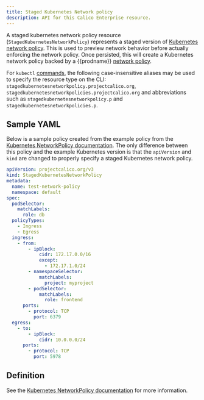 ```yaml
---
title: Staged Kubernetes Network policy
description: API for this Calico Enterprise resource.
---
```


A staged kubernetes network policy resource (`StagedKubernetesNetworkPolicy`) represents a staged version
of [Kubernetes network policy](https://kubernetes.io/docs/concepts/services-networking/network-policies).
This is used to preview network behavior before actually enforcing the network policy. Once persisted, this
will create a Kubernetes network policy backed by a {{prodname}}
[network policy](networkpolicy.mdx).

For `kubectl` [commands](https://kubernetes.io/docs/reference/kubectl/overview/), the following case-insensitive aliases
may be used to specify the resource type on the CLI:
`stagedkubernetesnetworkpolicy.projectcalico.org`, `stagedkubernetesnetworkpolicies.projectcalico.org` and abbreviations such as
`stagedkubernetesnetworkpolicy.p` and `stagedkubernetesnetworkpolicies.p`.

## Sample YAML

Below is a sample policy created from the example policy from the
[Kubernetes NetworkPolicy documentation](https://kubernetes.io/docs/concepts/services-networking/network-policies/#the-networkpolicy-resource).
The only difference between this policy and the example Kubernetes version is that the `apiVersion` and `kind` are changed
to properly specify a staged Kubernetes network policy.

```yaml
apiVersion: projectcalico.org/v3
kind: StagedKubernetesNetworkPolicy
metadata:
  name: test-network-policy
  namespace: default
spec:
  podSelector:
    matchLabels:
      role: db
  policyTypes:
    - Ingress
    - Egress
  ingress:
    - from:
        - ipBlock:
            cidr: 172.17.0.0/16
            except:
              - 172.17.1.0/24
        - namespaceSelector:
            matchLabels:
              project: myproject
        - podSelector:
            matchLabels:
              role: frontend
      ports:
        - protocol: TCP
          port: 6379
  egress:
    - to:
        - ipBlock:
            cidr: 10.0.0.0/24
      ports:
        - protocol: TCP
          port: 5978
```

## Definition

See the [Kubernetes NetworkPolicy documentation](https://v1-21.docs.kubernetes.io/docs/reference/generated/kubernetes-api/v1.21/#networkpolicyspec-v1-networking-k8s-io)
for more information.
